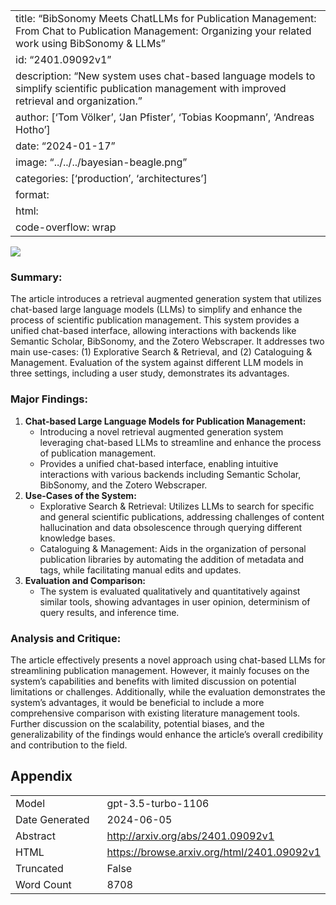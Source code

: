 
---
title: "BibSonomy Meets ChatLLMs for Publication Management: From Chat to Publication Management: Organizing your related work using BibSonomy & LLMs"
id: "2401.09092v1"
description: "New system uses chat-based language models to simplify scientific publication management with improved retrieval and organization."
author: ['Tom Völker', 'Jan Pfister', 'Tobias Koopmann', 'Andreas Hotho']
date: "2024-01-17"
image: "../../../bayesian-beagle.png"
categories: ['production', 'architectures']
format:
  html:
    code-overflow: wrap
---

![](../../../bayesian-beagle.png)

### Summary:
The article introduces a retrieval augmented generation system that utilizes chat-based large language models (LLMs) to simplify and enhance the process of scientific publication management. This system provides a unified chat-based interface, allowing interactions with backends like Semantic Scholar, BibSonomy, and the Zotero Webscraper. It addresses two main use-cases: (1) Explorative Search & Retrieval, and (2) Cataloguing & Management. Evaluation of the system against different LLM models in three settings, including a user study, demonstrates its advantages.

### Major Findings:
1. **Chat-based Large Language Models for Publication Management:**
   - Introducing a novel retrieval augmented generation system leveraging chat-based LLMs to streamline and enhance the process of publication management.
   - Provides a unified chat-based interface, enabling intuitive interactions with various backends including Semantic Scholar, BibSonomy, and the Zotero Webscraper.

2. **Use-Cases of the System:**
   - Explorative Search & Retrieval: Utilizes LLMs to search for specific and general scientific publications, addressing challenges of content hallucination and data obsolescence through querying different knowledge bases.
   - Cataloguing & Management: Aids in the organization of personal publication libraries by automating the addition of metadata and tags, while facilitating manual edits and updates.

3. **Evaluation and Comparison:**
   - The system is evaluated qualitatively and quantitatively against similar tools, showing advantages in user opinion, determinism of query results, and inference time.

### Analysis and Critique:
The article effectively presents a novel approach using chat-based LLMs for streamlining publication management. However, it mainly focuses on the system's capabilities and benefits with limited discussion on potential limitations or challenges. Additionally, while the evaluation demonstrates the system's advantages, it would be beneficial to include a more comprehensive comparison with existing literature management tools. Further discussion on the scalability, potential biases, and the generalizability of the findings would enhance the article's overall credibility and contribution to the field.

## Appendix

|          |          |
|----------|----------|
| Model     | gpt-3.5-turbo-1106       |
| Date Generated     | 2024-06-05       |
| Abstract | [http://arxiv.org/abs/2401.09092v1](http://arxiv.org/abs/2401.09092v1)        |
| HTML     | [https://browse.arxiv.org/html/2401.09092v1](https://browse.arxiv.org/html/2401.09092v1)       |
| Truncated       | False       |
| Word Count       | 8708       |